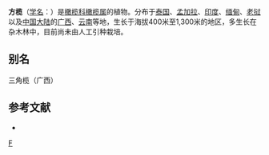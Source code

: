 {{Speciesbox 
| taxon = Canarium bengalense
| authority = Roxb.
}}

'''方榄'''（[[学名|学名]]：{{lang|la|''Canarium bengalense''}}）是[[橄榄科|橄榄科]][[橄榄属|橄榄属]]的植物。分布于[[泰国|泰国]]、[[孟加拉|孟加拉]]、[[印度|印度]]、[[缅甸|缅甸]]、[[老挝|老挝]]以及[[中国大陆|中国大陆]]的[[广西|广西]]、[[云南|云南]]等地，生长于海拔400米至1,300米的地区，多生长在杂木林中，目前尚未由人工引种栽培。

== 别名 ==
三角榄（广西）

== 参考文献 ==
<div class="references-small">
* {{cite web| url =http://www.bioinfo.cn/db05/KmzwSpecies.php?action=view&id=2251| title =方榄| work =《中国高等植物数据库全库》| publisher =中国科学院微生物研究所| author =昆明植物研究所| accessdate =2009-02-23| deadurl =yes| archiveurl =https://web.archive.org/web/20160305051859/http://www.bioinfo.cn/db05/KmzwSpecies.php?action=view&id=2251| archivedate =2016-03-05}}
</div>
{{Taxonbar|from=Q11084881}}

[[Category:橄榄属|F]]


{{植物小作品}}